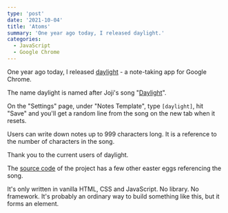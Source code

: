 ```yaml
---
type: 'post'
date: '2021-10-04'
title: 'Atoms'
summary: 'One year ago today, I released daylight.'
categories:
  - JavaScript
  - Google Chrome
---
```


One year ago today, I released [daylight](https://chrome.google.com/webstore/detail/daylight/acfblhlodbfnocogojghkgnpoellplll) - a note-taking app for Google Chrome.

The name daylight is named after Joji's song "[Daylight](https://www.youtube.com/watch?v=v97FPN2US2o)".

On the "Settings" page, under "Notes Template", type `[daylight]`, hit "Save" and you'll get a random line from the song on the new tab when it resets.

Users can write down notes up to 999 characters long. It is a reference to the number of characters in the song.

Thank you to the current users of daylight.

<Thumbnail
  src="/images/post/atoms/Screenshot from 2021-10-04 01-24-43.jpg"
  alt="A screenshot daylight page on Chrome Web Store"
/>

The [source code](https://github.com/earvinpiamonte/daylight) of the project has a few other easter eggs referencing the song.

It's only written in vanilla HTML, CSS and JavaScript. No library. No framework. It's probably an ordinary way to build something like this, but it forms an element.

<YouTubeVideo src="https://www.youtube.com/watch?v=SPKCouisn1Q" />
